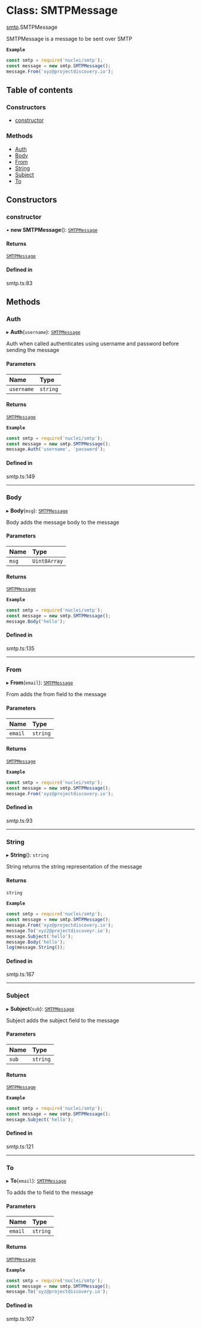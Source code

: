 # Class: SMTPMessage

[smtp](/templates/protocols/javascript/modules/smtp.md).SMTPMessage

SMTPMessage is a message to be sent over SMTP

**`Example`**

```javascript
const smtp = require('nuclei/smtp');
const message = new smtp.SMTPMessage();
message.From('xyz@projectdiscovery.io');
```

## Table of contents

### Constructors

- [constructor](/templates/protocols/javascript/modules/smtp.SMTPMessage.md#constructor)

### Methods

- [Auth](/templates/protocols/javascript/modules/smtp.SMTPMessage.md#auth)
- [Body](/templates/protocols/javascript/modules/smtp.SMTPMessage.md#body)
- [From](/templates/protocols/javascript/modules/smtp.SMTPMessage.md#from)
- [String](/templates/protocols/javascript/modules/smtp.SMTPMessage.md#string)
- [Subject](/templates/protocols/javascript/modules/smtp.SMTPMessage.md#subject)
- [To](/templates/protocols/javascript/modules/smtp.SMTPMessage.md#to)

## Constructors

### constructor

• **new SMTPMessage**(): [`SMTPMessage`](/templates/protocols/javascript/modules/smtp.SMTPMessage.md)

#### Returns

[`SMTPMessage`](/templates/protocols/javascript/modules/smtp.SMTPMessage.md)

#### Defined in

smtp.ts:83

## Methods

### Auth

▸ **Auth**(`username`): [`SMTPMessage`](/templates/protocols/javascript/modules/smtp.SMTPMessage.md)

Auth when called authenticates using username and password before sending the message

#### Parameters

| Name | Type |
| :------ | :------ |
| `username` | `string` |

#### Returns

[`SMTPMessage`](/templates/protocols/javascript/modules/smtp.SMTPMessage.md)

**`Example`**

```javascript
const smtp = require('nuclei/smtp');
const message = new smtp.SMTPMessage();
message.Auth('username', 'password');
```

#### Defined in

smtp.ts:149

___

### Body

▸ **Body**(`msg`): [`SMTPMessage`](/templates/protocols/javascript/modules/smtp.SMTPMessage.md)

Body adds the message body to the message

#### Parameters

| Name | Type |
| :------ | :------ |
| `msg` | `Uint8Array` |

#### Returns

[`SMTPMessage`](/templates/protocols/javascript/modules/smtp.SMTPMessage.md)

**`Example`**

```javascript
const smtp = require('nuclei/smtp');
const message = new smtp.SMTPMessage();
message.Body('hello');
```

#### Defined in

smtp.ts:135

___

### From

▸ **From**(`email`): [`SMTPMessage`](/templates/protocols/javascript/modules/smtp.SMTPMessage.md)

From adds the from field to the message

#### Parameters

| Name | Type |
| :------ | :------ |
| `email` | `string` |

#### Returns

[`SMTPMessage`](/templates/protocols/javascript/modules/smtp.SMTPMessage.md)

**`Example`**

```javascript
const smtp = require('nuclei/smtp');
const message = new smtp.SMTPMessage();
message.From('xyz@projectdiscovery.io');
```

#### Defined in

smtp.ts:93

___

### String

▸ **String**(): `string`

String returns the string representation of the message

#### Returns

`string`

**`Example`**

```javascript
const smtp = require('nuclei/smtp');
const message = new smtp.SMTPMessage();
message.From('xyz@projectdiscovery.io');
message.To('xyz2@projectdiscoveyr.io');
message.Subject('hello');
message.Body('hello');
log(message.String());
```

#### Defined in

smtp.ts:167

___

### Subject

▸ **Subject**(`sub`): [`SMTPMessage`](/templates/protocols/javascript/modules/smtp.SMTPMessage.md)

Subject adds the subject field to the message

#### Parameters

| Name | Type |
| :------ | :------ |
| `sub` | `string` |

#### Returns

[`SMTPMessage`](/templates/protocols/javascript/modules/smtp.SMTPMessage.md)

**`Example`**

```javascript
const smtp = require('nuclei/smtp');
const message = new smtp.SMTPMessage();
message.Subject('hello');
```

#### Defined in

smtp.ts:121

___

### To

▸ **To**(`email`): [`SMTPMessage`](/templates/protocols/javascript/modules/smtp.SMTPMessage.md)

To adds the to field to the message

#### Parameters

| Name | Type |
| :------ | :------ |
| `email` | `string` |

#### Returns

[`SMTPMessage`](/templates/protocols/javascript/modules/smtp.SMTPMessage.md)

**`Example`**

```javascript
const smtp = require('nuclei/smtp');
const message = new smtp.SMTPMessage();
message.To('xyz@projectdiscovery.io');
```

#### Defined in

smtp.ts:107
